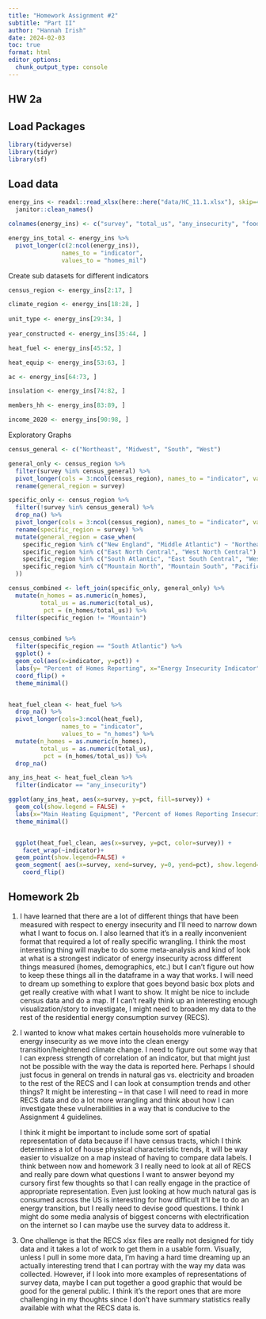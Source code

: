 ```yaml
---
title: "Homework Assignment #2"
subtitle: "Part II"
author: "Hannah Irish"
date: 2024-02-03
toc: true
format: html
editor_options: 
  chunk_output_type: console
---
```


## HW 2a 

## Load Packages

```r

library(tidyverse)
library(tidyr)
library(sf)
```

## Load data

```r

energy_ins <- readxl::read_xlsx(here::here("data/HC_11.1.xlsx"), skip=4) %>%
  janitor::clean_names()

colnames(energy_ins) <- c("survey", "total_us", "any_insecurity", "food_medicine", "unhealthy_temp", "disconnect_stop", "unable_heat", "unable_ac")

energy_ins_total <- energy_ins %>% 
  pivot_longer(c(2:ncol(energy_ins)), 
               names_to = "indicator",
               values_to = "homes_mil")


```

Create sub datasets for different indicators

```r

census_region <- energy_ins[2:17, ] 

climate_region <- energy_ins[18:28, ] 
 
unit_type <- energy_ins[29:34, ]
 
year_constructed <- energy_ins[35:44, ] 

heat_fuel <- energy_ins[45:52, ] 

heat_equip <- energy_ins[53:63, ] 

ac <- energy_ins[64:73, ] 

insulation <- energy_ins[74:82, ] 

members_hh <- energy_ins[83:89, ] 

income_2020 <- energy_ins[90:98, ]

```

Exploratory Graphs

```r

census_general <- c("Northeast", "Midwest", "South", "West")

general_only <- census_region %>% 
  filter(survey %in% census_general) %>% 
  pivot_longer(cols = 3:ncol(census_region), names_to = "indicator", values_to = "n_homes") %>% 
  rename(general_region = survey)

specific_only <- census_region %>% 
  filter(!survey %in% census_general) %>% 
  drop_na() %>% 
  pivot_longer(cols = 3:ncol(census_region), names_to = "indicator", values_to = "n_homes") %>% 
  rename(specific_region = survey) %>% 
  mutate(general_region = case_when(
    specific_region %in% c("New England", "Middle Atlantic") ~ "Northeast",
    specific_region %in% c("East North Central", "West North Central") ~ "Midwest",
    specific_region %in% c("South Atlantic", "East South Central", "West South Central") ~ "South",
    specific_region %in% c("Mountain North", "Mountain South", "Pacific") ~ "West"
  ))

census_combined <- left_join(specific_only, general_only) %>% 
  mutate(n_homes = as.numeric(n_homes),
         total_us = as.numeric(total_us),
          pct = (n_homes/total_us)) %>% 
  filter(specific_region != "Mountain")


census_combined %>%  
  filter(specific_region == "South Atlantic") %>% 
  ggplot() +
  geom_col(aes(x=indicator, y=pct)) +
  labs(y= "Percent of Homes Reporting", x="Energy Insecurity Indicator", title = "Homes in the South Atlantic Showing Energy Insecurity")+
  coord_flip() +
  theme_minimal()



```

```r



heat_fuel_clean <- heat_fuel %>% 
  drop_na() %>% 
  pivot_longer(cols=3:ncol(heat_fuel), 
               names_to = "indicator",
               values_to = "n_homes") %>% 
  mutate(n_homes = as.numeric(n_homes),
         total_us = as.numeric(total_us),
          pct = (n_homes/total_us)) %>% 
  drop_na()

any_ins_heat <- heat_fuel_clean %>% 
  filter(indicator == "any_insecurity")

ggplot(any_ins_heat, aes(x=survey, y=pct, fill=survey)) +
  geom_col(show.legend = FALSE) +
  labs(x="Main Heating Equipment", "Percent of Homes Reporting Insecurity", title="Percent of Home Reporting Any Energy Insecurity by Main Heating Fuel")+
  theme_minimal() 



```

```r

  ggplot(heat_fuel_clean, aes(x=survey, y=pct, color=survey)) +
    facet_wrap(~indicator)+
  geom_point(show.legend=FALSE) + 
  geom_segment( aes(x=survey, xend=survey, y=0, yend=pct), show.legend=FALSE) +
    coord_flip()
```

## Homework 2b

1.  I have learned that there are a lot of different things that have been measured with respect to energy insecurity and I'll need to narrow down what I want to focus on. I also learned that it's in a really inconvenient format that required a lot of really specific wrangling. I think the most interesting thing will maybe to do some meta-analysis and kind of look at what is a strongest indicator of energy insecurity across different things measured (homes, demographics, etc.) but I can't figure out how to keep these things all in the dataframe in a way that works. I will need to dream up something to explore that goes beyond basic box plots and get really creative with what I want to show. It might be nice to include census data and do a map. If I can't really think up an interesting enough visualization/story to investigate, I might need to broaden my data to the rest of the residential energy consumption survey (RECS).

2.  I wanted to know what makes certain households more vulnerable to energy insecurity as we move into the clean energy transition/heightened climate change. I need to figure out some way that I can express strength of correlation of an indicator, but that might just not be possible with the way the data is reported here. Perhaps I should just focus in general on trends in natural gas vs. electricity and broaden to the rest of the RECS and I can look at consumption trends and other things? It might be interesting -- in that case I will need to read in more RECS data and do a lot more wrangling and think about how I can investigate these vulnerabilities in a way that is conducive to the Assignment 4 guidelines.

    I think it might be important to include some sort of spatial representation of data because if I have census tracts, which I think determines a lot of house physical characteristic trends, it will be way easier to visualize on a map instead of having to compare data labels. I think between now and homework 3 I really need to look at all of RECS and really pare down what questions I want to answer beyond my cursory first few thoughts so that I can really engage in the practice of appropriate representation. Even just looking at how much natural gas is consumed across the US is interesting for how difficult it'll be to do an energy transition, but I really need to devise good questions. I think I might do some media analysis of biggest concerns with electrification on the internet so I can maybe use the survey data to address it.

3.  One challenge is that the RECS xlsx files are really not designed for tidy data and it takes a lot of work to get them in a usable form. Visually, unless I pull in some more data, I'm having a hard time dreaming up an actually interesting trend that I can portray with the way my data was collected. However, if I look into more examples of representations of survey data, maybe I can put together a good graphic that would be good for the general public. I think it's the report ones that are more challenging in my thoughts since I don't have summary statistics really available with what the RECS data is.
